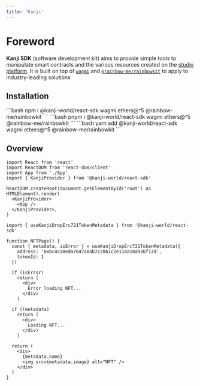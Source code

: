 ```yaml
---
title: 'Kanji'
---
```



# Foreword
**Kanji SDK** (software development kit) aims to provide simple tools to manipulate smart contracts and the various resources created on the [studio platform](https://kanji.io).
It is built on top of [`wagmi`](https://github.com/wagmi-dev/wagmi) and [`@rainbow-me/rainbowkit`](https://github.com/rainbow-me/rainbowkit) to apply to industry-leading solutions

## Installation

<div className="max-w-xs mx-auto mt-5 mb-8 text-center install">
  <Tabs items={['npm', 'pnpm', 'yarn']}>
    <Tab>
```bash
npm i @kanji-world/react-sdk wagmi ethers@^5 @rainbow-me/rainbowkit
```
    </Tab>
    <Tab>
```bash
pnpm i @kanji-world/react-sdk wagmi ethers@^5 @rainbow-me/rainbowkit
```
    </Tab>
    <Tab>
```bash
yarn add @kanji-world/react-sdk wagmi ethers@^5 @rainbow-me/rainbowkit
```
    </Tab>
  </Tabs>
</div>

## Overview
```tsx filename="index.tsx" {7,9} copy
import React from 'react'
import ReactDOM from 'react-dom/client'
import App from './App'
import { KanjiProvider } from '@kanji-world/react-sdk'

ReactDOM.createRoot(document.getElementById('root') as HTMLElement).render(
  <KanjiProvider>
    <App />
  </KanjiProvider>,
)
```

```tsx filename="nft-page.tsx"
import { useKanjiDropErc721TokenMetadata } from '@kanji-world/react-sdk'
 
function NFTPage() {
  const { metadata, isError } = useKanjiDropErc721TokenMetadata({
    address: '0xbc4ca0eda7647a8ab7c2061c2e118a18a936f13d',
    tokenId: 1
  })
 
  if (isError)
    return (
      <div>
        Error loading NFT...
      </div>
    )

  if (!metadata)
    return (
      <div>
        Loading NFT...
      </div>
    )

  return (
    <div>
      {metadata.name}
      <img src={metadata.image} alt="NFT" />
    </div>
  )
}
```
